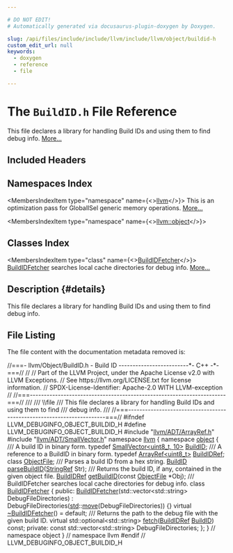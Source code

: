 ```yaml
---

# DO NOT EDIT!
# Automatically generated via docusaurus-plugin-doxygen by Doxygen.

slug: /api/files/include/include/llvm/include/llvm/object/buildid-h
custom_edit_url: null
keywords:
  - doxygen
  - reference
  - file

---
```





# The `BuildID.h` File Reference

<DoxygenPage pluginConfig={pluginConfig}>

This file declares a library for handling Build IDs and using them to find debug info. <a href="#details">More...</a>

## Included Headers

<IncludesList>
<IncludesListItem
  filePath="llvm/ADT/ArrayRef.h"
  permalink="/docs/api/files/include/include/llvm/include/llvm/adt/arrayref-h"
  isLocal="true" />
<IncludesListItem
  filePath="llvm/ADT/SmallVector.h"
  permalink="/docs/api/files/include/include/llvm/include/llvm/adt/smallvector-h"
  isLocal="true" />
</IncludesList>

## Namespaces Index

<MembersIndex>

<MembersIndexItem
  type="namespace"
  name={<><a href="/docs/api/namespaces/llvm">llvm</a></>}>
This is an optimization pass for GlobalISel generic memory operations. <a href="/docs/api/namespaces/llvm/#details">More...</a>
</MembersIndexItem>

<MembersIndexItem
  type="namespace"
  name={<><a href="/docs/api/namespaces/llvm/object">llvm::object</a></>}>
</MembersIndexItem>

</MembersIndex>

## Classes Index

<MembersIndex>

<MembersIndexItem
  type="class"
  name={<><a href="/docs/api/classes/llvm/object/buildidfetcher">BuildIDFetcher</a></>}>
<a href="/docs/api/classes/llvm/object/buildidfetcher">BuildIDFetcher</a> searches local cache directories for debug info. <a href="/docs/api/classes/llvm/object/buildidfetcher/#details">More...</a>
</MembersIndexItem>

</MembersIndex>

## Description {#details}

This file declares a library for handling Build IDs and using them to find debug info.

## File Listing

The file content with the documentation metadata removed is:

<ProgramListing>

<Link id="l00001" /><CodeLine lineNumber="1"><span class="doxyHighlightComment">//===- llvm/Object/BuildID.h - Build ID -------------------------&#42;- C++ -&#42;-===//</span></CodeLine>
<Link id="l00002" /><CodeLine lineNumber="2"><span class="doxyHighlightComment">//</span></CodeLine>
<Link id="l00003" /><CodeLine lineNumber="3"><span class="doxyHighlightComment">// Part of the LLVM Project, under the Apache License v2.0 with LLVM Exceptions.</span></CodeLine>
<Link id="l00004" /><CodeLine lineNumber="4"><span class="doxyHighlightComment">// See https://llvm.org/LICENSE.txt for license information.</span></CodeLine>
<Link id="l00005" /><CodeLine lineNumber="5"><span class="doxyHighlightComment">// SPDX-License-Identifier: Apache-2.0 WITH LLVM-exception</span></CodeLine>
<Link id="l00006" /><CodeLine lineNumber="6"><span class="doxyHighlightComment">//</span></CodeLine>
<Link id="l00007" /><CodeLine lineNumber="7"><span class="doxyHighlightComment">//===----------------------------------------------------------------------===//</span></CodeLine>
<Link id="l00008" /><CodeLine lineNumber="8"><span class="doxyHighlightComment">///</span></CodeLine>
<Link id="l00009" /><CodeLine lineNumber="9"><span class="doxyHighlightComment">/// \\file</span></CodeLine>
<Link id="l00010" /><CodeLine lineNumber="10"><span class="doxyHighlightComment">/// This file declares a library for handling Build IDs and using them to find</span></CodeLine>
<Link id="l00011" /><CodeLine lineNumber="11"><span class="doxyHighlightComment">/// debug info.</span></CodeLine>
<Link id="l00012" /><CodeLine lineNumber="12"><span class="doxyHighlightComment">///</span></CodeLine>
<Link id="l00013" /><CodeLine lineNumber="13"><span class="doxyHighlightComment">//===----------------------------------------------------------------------===//</span></CodeLine>
<Link id="l00014" /><CodeLine lineNumber="14"></CodeLine>
<Link id="l00015" /><CodeLine lineNumber="15"><span class="doxyHighlightPreprocessor">#ifndef LLVM&#95;DEBUGINFO&#95;OBJECT&#95;BUILDID&#95;H</span></CodeLine>
<Link id="l00016" /><CodeLine lineNumber="16"><span class="doxyHighlightPreprocessor">#define LLVM&#95;DEBUGINFO&#95;OBJECT&#95;BUILDID&#95;H</span></CodeLine>
<Link id="l00017" /><CodeLine lineNumber="17"></CodeLine>
<Link id="l00018" /><CodeLine lineNumber="18"><span class="doxyHighlightPreprocessor">#include &quot;<a href="/docs/api/files/include/include/llvm/include/llvm/adt/arrayref-h">llvm/ADT/ArrayRef.h</a>&quot;</span></CodeLine>
<Link id="l00019" /><CodeLine lineNumber="19"><span class="doxyHighlightPreprocessor">#include &quot;<a href="/docs/api/files/include/include/llvm/include/llvm/adt/smallvector-h">llvm/ADT/SmallVector.h</a>&quot;</span></CodeLine>
<Link id="l00020" /><CodeLine lineNumber="20"></CodeLine>
<Link id="l00021" /><CodeLine lineNumber="21"><span class="doxyHighlightKeyword">namespace </span><span class="doxyHighlight"><a href="/docs/api/namespaces/llvm">llvm</a> &#123;</span></CodeLine>
<Link id="l00022" /><CodeLine lineNumber="22"><span class="doxyHighlightKeyword">namespace </span><span class="doxyHighlight"><a href="/docs/api/namespaces/llvm/object">object</a> &#123;</span></CodeLine>
<Link id="l00023" /><CodeLine lineNumber="23"></CodeLine>
<Link id="l00024" /><CodeLine lineNumber="24"><span class="doxyHighlightComment">/// A build ID in binary form.</span></CodeLine>
<Link id="l00025" /><CodeLine lineNumber="25" lineLink="/docs/api/namespaces/llvm/object/#a4304894bcf353bce5ba4d3dd7ff534d7"><span class="doxyHighlightKeyword">typedef</span><span class="doxyHighlight"> <a href="/docs/api/classes/llvm/smallvector">SmallVector&lt;uint8&#95;t, 10&gt;</a> <a href="/docs/api/namespaces/llvm/object/#a4304894bcf353bce5ba4d3dd7ff534d7">BuildID</a>;</span></CodeLine>
<Link id="l00026" /><CodeLine lineNumber="26"></CodeLine>
<Link id="l00027" /><CodeLine lineNumber="27"><span class="doxyHighlightComment">/// A reference to a BuildID in binary form.</span></CodeLine>
<Link id="l00028" /><CodeLine lineNumber="28" lineLink="/docs/api/namespaces/llvm/object/#ac1078293d640738282058eba178e9472"><span class="doxyHighlightKeyword">typedef</span><span class="doxyHighlight"> <a href="/docs/api/classes/llvm/arrayref">ArrayRef&lt;uint8&#95;t&gt;</a> <a href="/docs/api/namespaces/llvm/object/#ac1078293d640738282058eba178e9472">BuildIDRef</a>;</span></CodeLine>
<Link id="l00029" /><CodeLine lineNumber="29"></CodeLine>
<Link id="l00030" /><CodeLine lineNumber="30"><span class="doxyHighlightKeyword">class </span><span class="doxyHighlight"><a href="/docs/api/classes/llvm/object/objectfile">ObjectFile</a>;</span></CodeLine>
<Link id="l00031" /><CodeLine lineNumber="31"></CodeLine>
<Link id="l00032" /><CodeLine lineNumber="32"><span class="doxyHighlightComment">/// Parses a build ID from a hex string.</span></CodeLine>
<Link id="l00033" /><CodeLine lineNumber="33"><span class="doxyHighlight"><a href="/docs/api/namespaces/llvm/object/#a4304894bcf353bce5ba4d3dd7ff534d7">BuildID</a> <a href="/docs/api/namespaces/llvm/object/#aa422c77e6ab346dd94f1f1737451f190">parseBuildID</a>(<a href="/docs/api/classes/llvm/stringref">StringRef</a> Str);</span></CodeLine>
<Link id="l00034" /><CodeLine lineNumber="34"></CodeLine>
<Link id="l00035" /><CodeLine lineNumber="35"><span class="doxyHighlightComment">/// Returns the build ID, if any, contained in the given object file.</span></CodeLine>
<Link id="l00036" /><CodeLine lineNumber="36"><span class="doxyHighlight"><a href="/docs/api/namespaces/llvm/object/#ac1078293d640738282058eba178e9472">BuildIDRef</a> <a href="/docs/api/namespaces/llvm/object/#a6e5d9df4335ddc5a345badf40a2f017f">getBuildID</a>(</span><span class="doxyHighlightKeyword">const</span><span class="doxyHighlight"> <a href="/docs/api/classes/llvm/object/objectfile">ObjectFile</a> &#42;Obj);</span></CodeLine>
<Link id="l00037" /><CodeLine lineNumber="37"></CodeLine>
<Link id="l00038" /><CodeLine lineNumber="38"><span class="doxyHighlightComment">/// BuildIDFetcher searches local cache directories for debug info.</span></CodeLine>
<Link id="l00039" /><CodeLine lineNumber="39" lineLink="/docs/api/classes/llvm/object/buildidfetcher"><span class="doxyHighlightKeyword">class </span><span class="doxyHighlight"><a href="/docs/api/classes/llvm/object/buildidfetcher/#a02e6f0638260ab3fefc0a3a522494f44">BuildIDFetcher</a> &#123;</span></CodeLine>
<Link id="l00040" /><CodeLine lineNumber="40"><span class="doxyHighlightKeyword">public</span><span class="doxyHighlight">:</span></CodeLine>
<Link id="l00041" /><CodeLine lineNumber="41" lineLink="/docs/api/classes/llvm/object/buildidfetcher/#a02e6f0638260ab3fefc0a3a522494f44"><span class="doxyHighlight">  <a href="/docs/api/classes/llvm/object/buildidfetcher/#a02e6f0638260ab3fefc0a3a522494f44">BuildIDFetcher</a>(std::vector&lt;std::string&gt; DebugFileDirectories)</span></CodeLine>
<Link id="l00042" /><CodeLine lineNumber="42"><span class="doxyHighlight">      : DebugFileDirectories(<a href="/docs/api/namespaces/std">std</a>::<a href="/docs/api/namespaces/llvm/#abfc9c7ecf70f66901e439f7c04ef3dbb">move</a>(DebugFileDirectories)) &#123;&#125;</span></CodeLine>
<Link id="l00043" /><CodeLine lineNumber="43" lineLink="/docs/api/classes/llvm/object/buildidfetcher/#ab90a6b94da7fc6a2a0c28c8fbd340c5b"><span class="doxyHighlight">  </span><span class="doxyHighlightKeyword">virtual</span><span class="doxyHighlight"> <a href="/docs/api/classes/llvm/object/buildidfetcher/#ab90a6b94da7fc6a2a0c28c8fbd340c5b">~BuildIDFetcher</a>() = </span><span class="doxyHighlightKeywordFlow">default</span><span class="doxyHighlight">;</span></CodeLine>
<Link id="l00044" /><CodeLine lineNumber="44"></CodeLine>
<Link id="l00045" /><CodeLine lineNumber="45"><span class="doxyHighlightComment">  /// Returns the path to the debug file with the given build ID.</span></CodeLine>
<Link id="l00046" /><CodeLine lineNumber="46"><span class="doxyHighlight">  </span><span class="doxyHighlightKeyword">virtual</span><span class="doxyHighlight"> std::optional&lt;std::string&gt; <a href="/docs/api/classes/llvm/object/buildidfetcher/#a0b88868ad72597e4cc566ca26068dfc9">fetch</a>(<a href="/docs/api/namespaces/llvm/object/#ac1078293d640738282058eba178e9472">BuildIDRef</a> <a href="/docs/api/namespaces/llvm/object/#a4304894bcf353bce5ba4d3dd7ff534d7">BuildID</a>) </span><span class="doxyHighlightKeyword">const</span><span class="doxyHighlight">;</span></CodeLine>
<Link id="l00047" /><CodeLine lineNumber="47"></CodeLine>
<Link id="l00048" /><CodeLine lineNumber="48"><span class="doxyHighlightKeyword">private</span><span class="doxyHighlight">:</span></CodeLine>
<Link id="l00049" /><CodeLine lineNumber="49"><span class="doxyHighlight">  </span><span class="doxyHighlightKeyword">const</span><span class="doxyHighlight"> std::vector&lt;std::string&gt; DebugFileDirectories;</span></CodeLine>
<Link id="l00050" /><CodeLine lineNumber="50"><span class="doxyHighlight">&#125;;</span></CodeLine>
<Link id="l00051" /><CodeLine lineNumber="51"></CodeLine>
<Link id="l00052" /><CodeLine lineNumber="52"><span class="doxyHighlight">&#125; </span><span class="doxyHighlightComment">// namespace object</span></CodeLine>
<Link id="l00053" /><CodeLine lineNumber="53"><span class="doxyHighlight">&#125; </span><span class="doxyHighlightComment">// namespace llvm</span></CodeLine>
<Link id="l00054" /><CodeLine lineNumber="54"></CodeLine>
<Link id="l00055" /><CodeLine lineNumber="55"><span class="doxyHighlightPreprocessor">#endif </span><span class="doxyHighlightComment">// LLVM&#95;DEBUGINFO&#95;OBJECT&#95;BUILDID&#95;H</span></CodeLine>

</ProgramListing>


</DoxygenPage>
